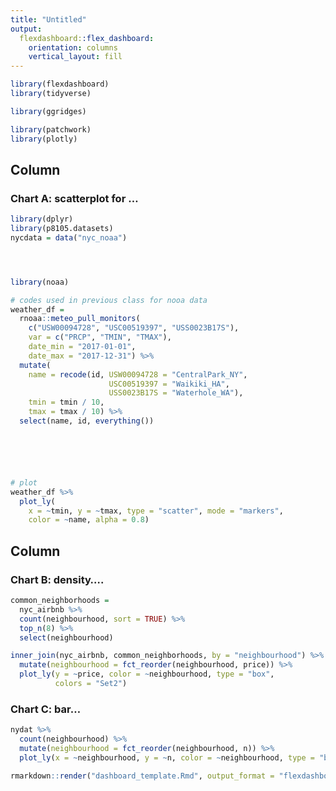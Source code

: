 ```yaml
---
title: "Untitled"
output: 
  flexdashboard::flex_dashboard:
    orientation: columns
    vertical_layout: fill
---
```


```r
library(flexdashboard)
library(tidyverse)

library(ggridges)

library(patchwork)
library(plotly)
```

Column {data-width=650}
-----------------------------------------------------------------------

### Chart A: scatterplot for ...

```r
library(dplyr)
library(p8105.datasets)
nycdata = data("nyc_noaa")




library(noaa)

# codes used in previous class for nooa data
weather_df = 
  rnoaa::meteo_pull_monitors(
    c("USW00094728", "USC00519397", "USS0023B17S"),
    var = c("PRCP", "TMIN", "TMAX"), 
    date_min = "2017-01-01",
    date_max = "2017-12-31") %>%
  mutate(
    name = recode(id, USW00094728 = "CentralPark_NY", 
                      USC00519397 = "Waikiki_HA",
                      USS0023B17S = "Waterhole_WA"),
    tmin = tmin / 10,
    tmax = tmax / 10) %>%
  select(name, id, everything())






# plot
weather_df %>%
  plot_ly(
    x = ~tmin, y = ~tmax, type = "scatter", mode = "markers",
    color = ~name, alpha = 0.8)
```

Column {data-width=350}
-----------------------------------------------------------------------

### Chart B: density....

```r
common_neighborhoods =
  nyc_airbnb %>% 
  count(neighbourhood, sort = TRUE) %>% 
  top_n(8) %>% 
  select(neighbourhood)

inner_join(nyc_airbnb, common_neighborhoods, by = "neighbourhood") %>% 
  mutate(neighbourhood = fct_reorder(neighbourhood, price)) %>% 
  plot_ly(y = ~price, color = ~neighbourhood, type = "box",
          colors = "Set2")
```

### Chart C: bar...

```r
nydat %>% 
  count(neighbourhood) %>% 
  mutate(neighbourhood = fct_reorder(neighbourhood, n)) %>% 
  plot_ly(x = ~neighbourhood, y = ~n, color = ~neighbourhood, type = "bar")
```


```r
rmarkdown::render("dashboard_template.Rmd", output_format = "flexdashboard::flex_dashboard")
```

